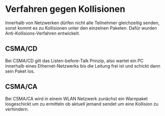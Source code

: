 # Verfahren gegen Kollisionen

Innerhalb von Netzwerken dürfen nicht alle Teilnehmer gleichzeitig senden, sonst kommt es zu Kollisionen unter den einzelnen Paketen.
Dafür wurden Anti-Kollisions-Verfahren entwickelt.

## CSMA/CD

Bei CSMA/CD gilt das Listen-before-Talk Prinzip, also wartet ein PC innerhalb eines Ethernet-Netzwerks bis die Leitung frei ist und schickt dann sein Paket los.

## CSMA/CA

Bei CSMA/CA wird in einem WLAN Netzwerk zunächst ein Warnpaket losgeschickt um zu ermitteln ob aktuell jemand sendet um eine Kollision zu verhindern.
